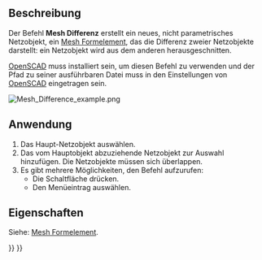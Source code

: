 <languages/>

{{Docnav/de
|[[Mesh_Intersection/de|Schnitt]]
|[[Mesh_PolyCut/de|MehrfachSchnitt]]
|[[Mesh_Workbench/de|Mesh]]
|IconL=Mesh_Intersection.svg
|IconR=Mesh_PolyCut.svg
|IconC=Workbench_Mesh.svg
}}

{{GuiCommand/de
|Name=Mesh Difference
|Name/de=Mesh Differenz
|MenuLocation=Netze → Boolesche Verknüpfung → Differenz
|Workbenches=[[Mesh_Workbench/de|Mesh]]
|SeeAlso=[[Mesh_Union/de|Mesh Vereinigung]], [[Mesh_Intersection/de|Mesh Schnitt]]
}}

<span id="Description"></span>
==Beschreibung==

Der Befehl '''Mesh Differenz''' erstellt  ein neues, nicht parametrisches Netzobjekt, ein [[Mesh_Feature/de|Mesh Formelement]], das die Differenz zweier Netzobjekte darstellt: ein Netzobjekt wird aus dem anderen herausgeschnitten.

[https://www.openscad.org/ OpenSCAD] muss installiert sein, um diesen Befehl zu verwenden und der Pfad zu seiner ausführbaren Datei muss in den Einstellungen von [[OpenSCAD_Preferences/de|OpenSCAD]] eingetragen sein.

[[Image:Mesh_Difference_example.png]]
{{Caption|Links: zwei Netzobjekte. Rechts: das Differenzobjekt beider Objekte; der Würfel ist hier als Hauptobjekt ausgewählt, aus dem der Zylinder (das als zweites ausgewählte Abzugsobjekt) herausgeschnitten wird}}

<span id="Usage"></span>
==Anwendung==

# Das Haupt-Netzobjekt auswählen.
# Das vom Hauptobjekt abzuziehende Netzobjekt zur Auswahl hinzufügen. Die Netzobjekte müssen sich überlappen.
# Es gibt mehrere Möglichkeiten, den Befehl aufzurufen:
#* Die Schaltfläche {{Button|[[Image:Mesh_Difference.svg|16px]] [[Mesh_Difference/de|Differenz]]}} drücken.
#* Den Menüeintrag {{MenuCommand|Netze → Boolesche Verknüpfung → [[Image:Mesh_Difference.svg|16px]] Differenz}} auswählen.

<span id="Properties"></span>
==Eigenschaften==

Siehe: [[Mesh_Feature/de|Mesh Formelement]].


{{Docnav/de
|[[Mesh_Intersection/de|Schnitt]]
|[[Mesh_PolyCut/de|MehrfachSchnitt]]
|[[Mesh_Workbench/de|Mesh]]
|IconL=Mesh_Intersection.svg
|IconR=Mesh_PolyCut.svg
|IconC=Workbench_Mesh.svg
}}

{{Mesh Tools navi{{#translation:}}}}
{{Userdocnavi{{#translation:}}}}
{{clear}}